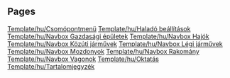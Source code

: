 
== Pages ==
[[Template/hu/Csomópontmenü]]
[[Template/hu/Haladó beállítások]]
[[Template/hu/Navbox Gazdasági épületek]]
[[Template/hu/Navbox Hajók]]
[[Template/hu/Navbox Közúti járművek]]
[[Template/hu/Navbox Légi járművek]]
[[Template/hu/Navbox Mozdonyok]]
[[Template/hu/Navbox Rakomány]]
[[Template/hu/Navbox Vagonok]]
[[Template/hu/Oktatás]]
[[Template/hu/Tartalomjegyzék]]
